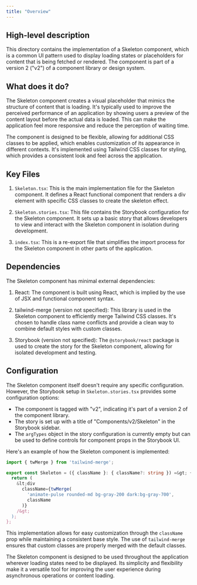 ```yaml
---
title: "Overview"
---
```


## High-level description
This directory contains the implementation of a Skeleton component, which is a common UI pattern used to display loading states or placeholders for content that is being fetched or rendered. The component is part of a version 2 ("v2") of a component library or design system.

## What does it do?
The Skeleton component creates a visual placeholder that mimics the structure of content that is loading. It's typically used to improve the perceived performance of an application by showing users a preview of the content layout before the actual data is loaded. This can make the application feel more responsive and reduce the perception of waiting time.

The component is designed to be flexible, allowing for additional CSS classes to be applied, which enables customization of its appearance in different contexts. It's implemented using Tailwind CSS classes for styling, which provides a consistent look and feel across the application.

## Key Files
1. `Skeleton.tsx`: This is the main implementation file for the Skeleton component. It defines a React functional component that renders a div element with specific CSS classes to create the skeleton effect.

2. `Skeleton.stories.tsx`: This file contains the Storybook configuration for the Skeleton component. It sets up a basic story that allows developers to view and interact with the Skeleton component in isolation during development.

3. `index.tsx`: This is a re-export file that simplifies the import process for the Skeleton component in other parts of the application.

## Dependencies
The Skeleton component has minimal external dependencies:

1. React: The component is built using React, which is implied by the use of JSX and functional component syntax.

2. tailwind-merge (version not specified): This library is used in the Skeleton component to efficiently merge Tailwind CSS classes. It's chosen to handle class name conflicts and provide a clean way to combine default styles with custom classes.

3. Storybook (version not specified): The `@storybook/react` package is used to create the story for the Skeleton component, allowing for isolated development and testing.

## Configuration
The Skeleton component itself doesn't require any specific configuration. However, the Storybook setup in `Skeleton.stories.tsx` provides some configuration options:

- The component is tagged with "v2", indicating it's part of a version 2 of the component library.
- The story is set up with a title of "Components/v2/Skeleton" in the Storybook sidebar.
- The `argTypes` object in the story configuration is currently empty but can be used to define controls for component props in the Storybook UI.

Here's an example of how the Skeleton component is implemented:

```typescript
import { twMerge } from 'tailwind-merge';

export const Skeleton = ({ className }: { className?: string }) =&gt; {
  return (
    &lt;div
      className={twMerge(
        'animate-pulse rounded-md bg-gray-200 dark:bg-gray-700',
        className
      )}
    /&gt;
  );
};
```

This implementation allows for easy customization through the `className` prop while maintaining a consistent base style. The use of `tailwind-merge` ensures that custom classes are properly merged with the default classes.

The Skeleton component is designed to be used throughout the application wherever loading states need to be displayed. Its simplicity and flexibility make it a versatile tool for improving the user experience during asynchronous operations or content loading.